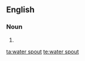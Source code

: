 {{also|waterspout}}
==English==

===Noun===
{{en-noun}}

# {{alternative spelling of|waterspout|lang=en}}

[[ta:water spout]]
[[te:water spout]]
